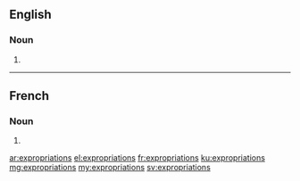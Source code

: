 ==English==

===Noun===
{{head|en}}

# {{plural of|expropriation}}

----

==French==

===Noun===
{{head|fr|g=f-p}}

# {{plural of|expropriation|lang=fr}}

[[ar:expropriations]]
[[el:expropriations]]
[[fr:expropriations]]
[[ku:expropriations]]
[[mg:expropriations]]
[[my:expropriations]]
[[sv:expropriations]]